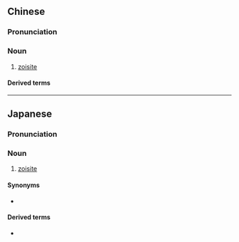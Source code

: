 {{also|黝帘石}}
==Chinese==
{{zh-forms|s=黝帘石}}
{{wikipedia|lang=zh}}

===Pronunciation===
{{zh-pron
|m=yǒuliánshí
|c=jau5 lim4 sek6
|cat=n
}}

===Noun===
{{zh-noun}}

# {{lb|sort=黑05|zh|mineral}} [[zoisite]]

====Derived terms====
{{zh-der|斜黝簾石}}

----

==Japanese==
{{wikipedia|lang=ja}}
{{ja-kanjitab|ゆう|れん|せき|yomi=o}}

===Pronunciation===
{{ja-pron|yomi=o|ゆうれんせき}}

===Noun===
{{ja-noun|ゆうれんせき|hhira=いうれんせき}}

# {{lb|sort=ゆうれんせき|ja|mineral}} [[zoisite]]

====Synonyms====
* {{ja-r|灰簾石|かいれんせき}}

====Derived terms====
* {{ja-r|斜黝簾石|しゃゆうれんせき|[[clinozoisite]]}}